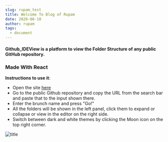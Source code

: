 ```yaml
---
slug: rupam_test
title: Welcome To Blog of Rupam
date: 2020-06-10
author: rupam
tags:
  - document
---
```

#### **Github_IDEView** is a platform to view the Folder Structure of any public GitHub repository.

### Made With React

**Instructions to use it**:

- Open the site [here](https://githubideview.netlify.app)
- Go to the public Github repository and copy the URL from the search bar and paste that to the input shown there.
- Enter the brunch name and press "Go!"
- All the folders will be shown in the left panel, click them to expand or collapse or view in the editor on the right side.
- Switch between dark and white themes by clicking the Moon icon on the top right corner.

![title](https://res.cloudinary.com/rupamcloud/image/upload/v1607976295/qoverflow/hbdapp.png1607976295774.png)